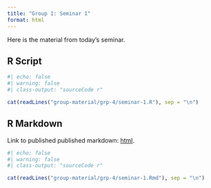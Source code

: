 ```yaml
---
title: "Group 1: Seminar 1"
format: html
---
```


Here is the material from today's seminar. 

## R Script

```r
#| echo: false
#| warning: false
#| class-output: "sourceCode r"

cat(readLines("group-material/grp-4/seminar-1.R"), sep = "\n")
```

## R Markdown

Link to published published markdown: [html](group-material/grp-4/seminar-1.html).

```r
#| echo: false
#| warning: false
#| class-output: "sourceCode r"

cat(readLines("group-material/grp-4/seminar-1.Rmd"), sep = "\n")
```